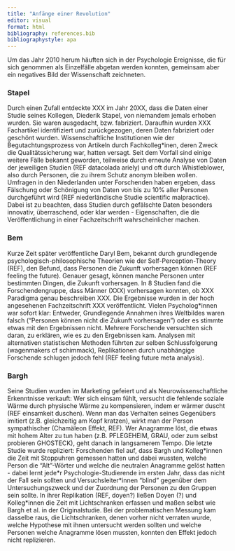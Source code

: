 ```yaml
---
title: "Anfänge einer Revolution"
editor: visual
format: html
bibliography: references.bib
bibliographystyle: apa
---
```


Um das Jahr 2010 herum häuften sich in der Psychologie Ereignisse, die für sich genommen als Einzelfälle abgetan werden konnten, gemeinsam aber ein negatives Bild der Wissenschaft zeichneten.

### Stapel

Durch einen Zufall entdeckte XXX im Jahr 20XX, dass die Daten einer Studie seines Kollegen, Diederik Stapel, von niemandem jemals erhoben wurden. Sie waren ausgedacht, bzw. fabriziert. Daraufhin wurden XXX Fachartikel identifiziert und zurückgezogen, deren Daten fabriziert oder geschönt wurden. Wissenschaftliche Institutionen wie der Begutachtungsprozess von Artikeln durch Fachkolleg\*inen, deren Zweck die Qualitätssicherung war, hatten versagt. Seit dem Vorfall sind einige weitere Fälle bekannt geworden, teilweise durch erneute Analyse von Daten der jeweiligen Studien (REF datacolada ariely) und oft durch Whistleblower, also durch Personen, die zu ihrem Schutz anonym bleiben wollen. Umfragen in den Niederlanden unter Forschenden haben ergeben, dass Fälschung oder Schönigung von Daten von bis zu 10% aller Personen durchgeführt wird (REF niederländische Studie scientific malpractice). Dabei ist zu beachten, dass Studien durch gefälschte Daten besonders innovativ, überraschend, oder klar werden - Eigenschaften, die die Veröffentlichung in einer Fachzeitschrift wahrscheinlicher machen.

### Bem

Kurze Zeit später veröffentliche Daryl Bem, bekannt durch grundlegende psychologisch-philosophische Theorien wie der Self-Perception-Theory (REF), den Befund, dass Personen die Zukunft vorhersagen können (REF feeling the future). Genauer gesagt, können manche Personen unter bestimmten Dingen, die Zukunft vorhersagen. In 8 Studien fand die Forschendengruppe, dass Männer (XXX) vorhersagen konnten, ob XXX Paradigma genau beschreiben XXX. Die Ergebnisse wurden in der hoch angesehenen Fachzeitschrift XXX veröffentlicht. Vielen Psycholog\*innen war sofort klar: Entweder, Grundlegende Annahmen ihres Weltbildes waren falsch ("Personen können nicht die Zukunft vorhersagen") oder es stimmte etwas mit den Ergebnissen nicht. Mehrere Forschende versuchten sich daran, zu erklären, wie es zu den Ergebnissen kam. Analysen mit alternativen statistischen Methoden führten zur selben Schlussfolgerung (wagenmakers cf schimmack), Replikationen durch unabhängige Forschende schlugen jedoch fehl (REF feeling future meta analysis).

### Bargh

Seine Studien wurden im Marketing gefeiert und als Neurowissenschaftliche Erkenntnisse verkauft: Wer sich einsam fühlt, versucht die fehlende soziale Wärme durch physische Wärme zu kompensieren, indem er wärmer duscht (REF einsamkeit duschen). Wenn man das Verhalten seines Gegenübers imitiert (z.B. gleichzeitig am Kopf kratzen), wirkt man der Person sympathischer (Chamäleon Effekt, REF). Wer Anagramme löst, die etwas mit hohem Alter zu tun haben (z.B. PFLEGEHEIM, GRAU, oder zum selbst probieren GHOSTECK), geht danach in langsamerem Tempo. Die letzte Studie wurde repliziert: Forschenden fiel auf, dass Bargh und Kolleg\*innen die Zeit mit Stoppuhren gemessen hatten und dabei wussten, welche Person die "Alt"-Wörter und welche die neutralen Anagramme gelöst hatten - dabei lernt jede\*r Psychologie-Studierende im ersten Jahr, dass das nicht der Fall sein sollten und Versuchsleiter\*innen "blind" gegenüber dem Untersuchungszweck und der Zuordnung der Personen zu den Gruppen sein sollte. In ihrer Replikation (REF, doyen?) ließen Doyen (?) und Kolleg\*innen die Zeit mit Lichtschranken erfassen und maßen selbst wie Bargh et al. in der Originalstudie. Bei der problematischen Messung kam dasselbe raus, die Lichtschranken, denen vorher nicht verraten wurde, welche Hypothese mit ihnen untersucht werden sollten und welche Personen welche Anagramme lösen mussten, konnten den Effekt jedoch nicht replizieren.
